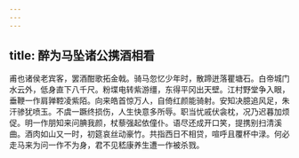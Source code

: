 ```yaml
---
---
---
```

title: 醉为马坠诸公携酒相看
---




甫也诸侯老宾客，罢酒酣歌拓金戟。骑马忽忆少年时，散蹄迸落瞿塘石。白帝城门水云外，低身直下八千尺。粉堞电转紫游缰，东得平冈出天壁。江村野堂争入眼，垂鞭一作肩亸鞚凌紫陌。向来皓首惊万人，自倚红颜能骑射。安知决臆追风足，朱汗骖犹喷玉。不虞一蹶终损伤，人生快意多所辱。职当忧戚伏衾枕，况乃迟暮加烦促。明一作朋知来问腆我颜，杖藜强起依僮仆。语尽还成开口笑，提携别扫清溪曲。酒肉如山又一时，初筵哀丝动豪竹。共指西日不相贷，喧呼且覆杯中渌。何必走马来为问一作不为身，君不见嵇康养生遭一作被杀戮。